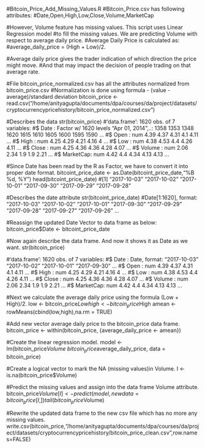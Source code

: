 ############################################################################################
#Bitcoin_Price_Add_Missing_Values.R
#Bitcoin_Price.csv has following attributes:
#Date,Open,High,Low,Close,Volume,MarketCap

#However, Volume feature has missing values. This script uses Linear Regression model
#to fill the missing values. We are predicting Volume with respect to average daily price.
#Average Daily Price is calculated as:
#average_daily_price = (High + Low)/2.

#Average daily price gives the trader indication of which direction the price might move.
#And that may impact the decision of people trading on that average rate.


############################################################################################

#File bitcoin_price_normalized.csv has all the attributes normalized from bitcoin_price.csv
#Normalization is done using formula - (value - average)/standard deviation
bitcoin_price <- read.csv("/home/anityagupta/documents/dpa/courses/da/project/datasets/cryptocurrencypricehistory/bitcoin_price_normalized.csv")

#Describes the data
str(bitcoin_price)
#'data.frame':	1620 obs. of  7 variables:
#$ Date     : Factor w/ 1620 levels "Apr 01, 2014",..: 1358 1353 1348 1620 1615 1610 1605 1600 1595 1590 ...
#$ Open     : num  4.39 4.37 4.31 4.1 4.11 ...
#$ High     : num  4.25 4.29 4.21 4.16 4 ...
#$ Low      : num  4.38 4.53 4.4 4.26 4.11 ...
#$ Close    : num  4.25 4.36 4.36 4.28 4.07 ...
#$ Volume   : num  2.06 2.34 1.9 1.9 2.21 ...
#$ MarketCap: num  4.42 4.4 4.34 4.13 4.13 ...

#Since Date has been read by the R as Factor, we have to convert it into proper date format.
bitcoint_price_date <- as.Date(bitcoint_price_date,"%B %d, %Y")
head(bitcoint_price_date)
#[1] "2017-10-03" "2017-10-02" "2017-10-01" "2017-09-30" "2017-09-29" "2017-09-28"

#Describes the date attribute
str(bitcoint_price_date)
#Date[1:1620], format: "2017-10-03" "2017-10-02" "2017-10-01" "2017-09-30" "2017-09-29" "2017-09-28" "2017-09-27" "2017-09-26" ...

#Reassign the updated Date Vector to data frame as below:
bitcoin_price$Date <- bitcoint_price_date

#Now again describe the data frame. And now it shows it as Date as we want.
str(bitcoin_price)

#'data.frame':	1620 obs. of  7 variables:
#$ Date     : Date, format: "2017-10-03" "2017-10-02" "2017-10-01" "2017-09-30" ...
#$ Open     : num  4.39 4.37 4.31 4.1 4.11 ...
#$ High     : num  4.25 4.29 4.21 4.16 4 ...
#$ Low      : num  4.38 4.53 4.4 4.26 4.11 ...
#$ Close    : num  4.25 4.36 4.36 4.28 4.07 ...
#$ Volume   : num  2.06 2.34 1.9 1.9 2.21 ...
#$ MarketCap: num  4.42 4.4 4.34 4.13 4.13 ...

#Next we calculate the average daily price using the formula (Low + High)/2.
low <- bitcoin_price$Low
high <- bitcoin_price$High
amean <- rowMeans(cbind(low,high),na.rm = TRUE)

#Add new vector average daily price to the bitcoin_price data frame.
bitcoin_price <- within(bitcoin_price, {average_daily_price <- amean})

#Create the linear regression model.
model <- lm(bitcoin_price$Volume ~ bitcoin_price$average_daily_price, data = bitcoin_price)

#Create a logical vector to mark the NA (missing values)in Volume.
I <- is.na(bitcoin_price$Volume)

#Predict the missing values and assign into the data frame Volume attribute.
bitcoin_price$Volume[I] <- predict(model, newdata = bitcoin_price[I,])
tail(bitcoin_price$Volume)

#Rewrite the updated data frame to the new csv file which has no more any missing values.
write.csv(bitcoin_price,"/home/anityagupta/documents/dpa/courses/da/project/datasets/cryptocurrencypricehistory/bitcoin_price_clean.csv",row.names=FALSE)

